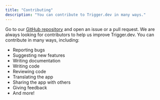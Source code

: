 ```yaml
---
title: "Contributing"
description: "You can contribute to Trigger.dev in many ways."
---
```


Go to our [GitHub repository](https://github.com/triggerdotdev/trigger.dev) and open an issue or a pull request. We are always looking for contributors to help us improve Trigger.dev. You can contribute in many ways, including:

- Reporting bugs
- Suggesting new features
- Writing documentation
- Writing code
- Reviewing code
- Translating the app
- Sharing the app with others
- Giving feedback
- And more!
